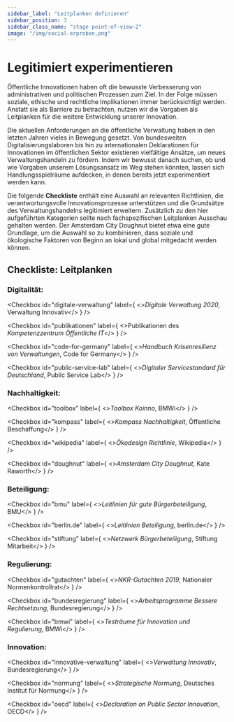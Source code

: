 ```yaml
---
sidebar_label: "Leitplanken definieren"
sidebar_position: 3
sidebar_class_name: "stage point-of-view-2"
image: "/img/social-erproben.png"
---
```



# Legitimiert experimentieren

Öffentliche Innovationen haben oft die bewusste Verbesserung von administrativen und politischen Prozessen zum Ziel. In der Folge müssen soziale, ethische und rechtliche Implikationen immer berücksichtigt werden. Anstatt sie als Barriere zu betrachten, nutzen wir die Vorgaben als Leitplanken für die weitere Entwicklung unserer Innovation.

Die aktuellen Anforderungen an die öffentliche Verwaltung haben in den letzten Jahren vieles in Bewegung gesetzt. Von bundesweiten Digitalisierungslaboren bis hin zu internationalen Deklarationen für Innovationen im öffentlichen Sektor existieren vielfältige Ansätze, um neues Verwaltungshandeln zu fördern. Indem wir bewusst danach suchen, ob und wie Vorgaben unserem Lösungsansatz im Weg stehen könnten, lassen sich Handlungsspielräume aufdecken, in denen bereits jetzt experimentiert werden kann.

Die folgende **Checkliste** enthält eine Auswahl an relevanten Richtlinien, die verantwortungsvolle Innovationsprozesse unterstützen und die Grundsätze des Verwaltungshandelns legitimiert erweitern. Zusätzlich zu den hier aufgeführten Kategorien sollte nach fachspezifischen Leitplanken Ausschau gehalten werden. Der Amsterdam City Doughnut bietet etwa eine gute Grundlage, um die Auswahl so zu kombinieren, dass soziale und ökologische Faktoren von Beginn an lokal und global mitgedacht werden können.

## Checkliste: Leitplanken

### Digitalität:

<Checkbox
  id="digitale-verwaltung"
  label={
		<><i>Digitale Verwaltung 2020</i>, Verwaltung Innovativ</>
  }
/>

<Checkbox
  id="publikationen"
  label={
		<>Publikationen des <i>Kompetenzzentrum Öffentliche IT</i></>
  }
/>

<Checkbox
  id="code-for-germany"
  label={
		<><i>Handbuch Krisenresilienz von Verwaltungen</i>, Code for Germany</>
  }
/>

<Checkbox
  id="public-service-lab"
  label={
		<><i>Digitaler Servicestandard für Deutschland</i>, Public Service Lab</>
  }
/>

### Nachhaltigkeit:

<Checkbox
  id="toolbox"
  label={
		<><i>Toolbox Koinno</i>, BMWi</>
  }
/>

<Checkbox
  id="kompass"
  label={
    <><i>Kompass Nachhaltigkeit</i>, Öffentliche Beschaffung</>
  }
/>

<Checkbox
  id="wikipedia"
  label={
    <><i>Ökodesign Richtlinie</i>, Wikipedia</>
  }
/>

<Checkbox
  id="doughnut"
  label={
    <><i>Amsterdam City Doughnut</i>, Kate Raworth</>
  }
/>

### Beteiligung:

<Checkbox
  id="bmu"
  label={
    <><i>Leitlinien für gute Bürgerbeteiligung</i>, BMU</>
  }
/>

<Checkbox
  id="berlin.de"
  label={
    <><i>Leitlinien Beteiligung</i>, berlin.de</>
  }
/>

<Checkbox id="stiftung" 
  label={
    <><i>Netzwerk Bürgerbeteiligung</i>, Stiftung Mitarbeit</>
    } 
/>

### Regulierung:

<Checkbox
  id="gutachten"
  label={
    <><i>NKR-Gutachten 2019</i>, Nationaler Normenkontrollrat</>
  }
/>

<Checkbox
  id="bundesregierung"
  label={
    <><i>Arbeitsprogramme Bessere Rechtsetzung</i>, Bundesregierung</>
  }
/>

<Checkbox
  id="bmwi"
  label={
    <><i>Testräume für Innovation und Regulierung</i>, BMWi</>
  }
/>

### Innovation:

<Checkbox
  id="innovative-verwaltung"
  label={
    <><i>Verwaltung Innovativ</i>, Bundesregierung</>
  }
/>

<Checkbox
  id="normung"
  label={
    <><i>Strategische Normung</i>, Deutsches Institut für Normung</>
  }
/>

<Checkbox
  id="oecd"
  label={
    <><i>Declaration on Public Sector Innovation</i>, OECD</>
  }
/>
